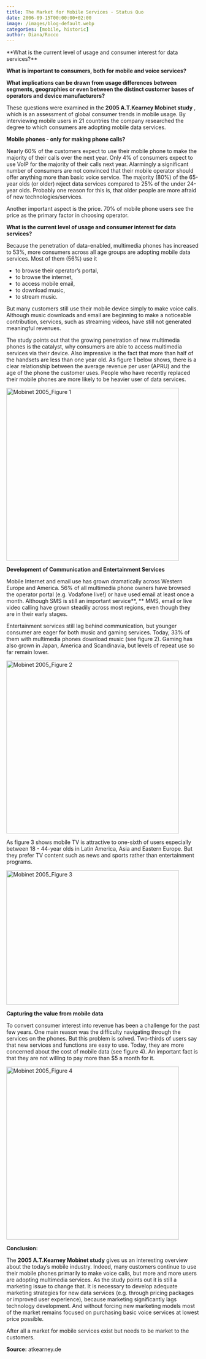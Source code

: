 ```yaml
---
title: The Market for Mobile Services - Status Quo
date: 2006-09-15T00:00:00+02:00
image: /images/blog-default.webp
categories: [mobile, historic]
author: Diana/Rocco
---
```


<div class="entry-content">
**What is the current level of usage and consumer interest for data services?** 

**What is important to consumers, both for mobile and voice services?** 

**What implications can be drawn from usage differences between segments, geographies or even between the distinct customer bases of operators and device manufacturers?** 



These questions were examined in the **2005 A.T.Kearney Mobinet study** , which is an assessment of global consumer trends in mobile usage. By interviewing mobile users in 21 countries the company researched the degree to which consumers are adopting mobile data services.

**Mobile phones - only for making phone calls?** 



Nearly 60% of the customers expect to use their mobile phone to make the majority of their calls over the next year. Only 4% of consumers expect to use VoIP for the majority of their calls next year. Alarmingly a significant number of consumers are not convinced that their mobile operator should offer anything more than basic voice service. The majority (80%) of the 65-year olds (or older) reject data services compared to 25% of the under 24-year olds. Probably one reason for this is, that older people are more afraid of new technologies/services.

Another important aspect is the price. 70% of mobile phone users see the price as the primary factor in choosing operator.

**What is the current level of usage and consumer interest for data services?** 



Because the penetration of data-enabled, multimedia phones has increased to 53%, more consumers across all age groups are adopting mobile data services. Most of them (56%) use it<ul>	<li>to browse their operator’s portal,</li>	<li>to browse the internet,</li>	<li>to access mobile email,</li>	<li>to download music,</li>	<li>to stream music.</li></ul>

But many customers still use their mobile device simply to make voice calls. Although music downloads and email are beginning to make a noticeable contribution, services, such as streaming videos, have still not generated meaningful revenues.



The study points out that the growing penetration of new multimedia phones is the catalyst, why consumers are able to access multimedia services via their device. Also impressive is the fact that more than half of the handsets are less than one year old. As figure 1 below shows, there is a clear relationship between the average revenue per user (APRU) and the age of the phone the customer uses. People who have recently replaced their mobile phones are more likely to be heavier user of data services.

<img width="450" id="image50" alt="Mobinet 2005_Figure 1" src="http://pavingways.com/wp-content/uploads/Mobinet2005_figure1.gif" />

**Development of Communication and Entertainment Services** 



Mobile Internet and email use has grown dramatically across Western Europe and America. 56% of all multimedia phone owners have browsed the operator portal (e.g. Vodafone live!) or have used email at least once a month. Although SMS is still an important service**, ** MMS, email or live video calling have grown steadily across most regions, even though they are in their early stages.



Entertainment services still lag behind communication, but younger consumer are eager for both music and gaming services. Today, 33% of them with multimedia phones download music (see figure 2). Gaming has also grown in Japan, America and Scandinavia, but levels of repeat use so far remain lower.

<img width="450" id="image51" alt="Mobinet 2005_Figure 2" src="http://pavingways.com/wp-content/uploads/Mobinet2005_Figure2.gif" />



As figure 3 shows mobile TV is attractive to one-sixth of users especially between 18 - 44-year olds in Latin America, Asia and Eastern Europe. But they prefer TV content such as news and sports rather than entertainment programs.

<img width="450" height="350" id="image52" alt="Mobinet 2005_Figure 3" src="http://pavingways.com/wp-content/uploads/Mobinet2005_figure3.gif" />

**Capturing the value from mobile data** 



To convert consumer interest into revenue has been a challenge for the past few years. One main reason was the difficulty navigating through the services on the phones. But this problem is solved. Two-thirds of users say that new services and functions are easy to use. Today, they are more concerned about the cost of mobile data (see figure 4). An important fact is that they are not willing to pay more than $5 a month for it.

<img width="450" id="image53" alt="Mobinet 2005_Figure 4" src="http://pavingways.com/wp-content/uploads/Mobinet2005_figure4.gif" />

**Conclusion:** 



The **2005 A.T.Kearney Mobinet study**  gives us an interesting overview about the today’s mobile industry.  Indeed, many customers continue to use their mobile phones primarily to make voice calls, but more and more users are adopting multimedia services. As the study points out it is still a marketing issue to change that. It is necessary to develop adequate marketing strategies for new data services (e.g. through pricing packages or improved user experience), because marketing significantly lags technology development. And without forcing new marketing models most of the market remains focused on purchasing basic voice services at lowest price possible.



After all a market for mobile services exist but needs to be market to the customers.

**Source:**  atkearney.de
</div>

